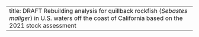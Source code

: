 ---
title: DRAFT Rebuilding analysis for quillback rockfish (_Sebastes maliger_) in U.S. waters off the coast of California based on the 2021 stock assessment
---